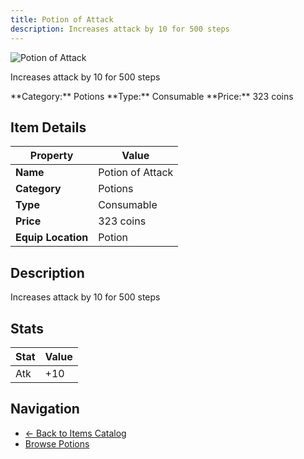 ```yaml
---
title: Potion of Attack
description: Increases attack by 10 for 500 steps
---
```


<div className="flex items-start gap-6 mb-8">
  <div className="flex-shrink-0">
    <img src="/assets/resources/alchemy/attack_potion.png" alt="Potion of Attack" className="w-24 h-24 border rounded-lg" />
  </div>
  <div className="flex-1">
    <div className="space-y-2">
      <p className="text-lg text-muted-foreground">Increases attack by 10 for 500 steps</p>
      <div className="flex flex-wrap gap-4 text-sm">
        <span className="px-2 py-1 bg-blue-100 dark:bg-blue-900 rounded-md">
          **Category:** Potions
        </span>
        <span className="px-2 py-1 bg-green-100 dark:bg-green-900 rounded-md">
          **Type:** Consumable
        </span>
        <span className="px-2 py-1 bg-yellow-100 dark:bg-yellow-900 rounded-md">
          **Price:** 323 coins
        </span>
      </div>
    </div>
  </div>
</div>

## Item Details

| Property | Value |
|----------|-------|
| **Name** | Potion of Attack |
| **Category** | Potions |
| **Type** | Consumable |
| **Price** | 323 coins |
| **Equip Location** | Potion |

## Description

Increases attack by 10 for 500 steps


## Stats

| Stat | Value |
|------|-------|
| Atk | +10 |


## Navigation

- [← Back to Items Catalog](/docs/items)
- [Browse Potions](/docs/items#potions)
